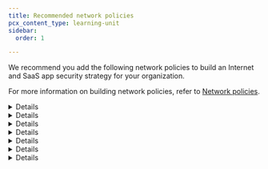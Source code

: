 ```yaml
---
title: Recommended network policies
pcx_content_type: learning-unit
sidebar:
  order: 1

---
```



We recommend you add the following network policies to build an Internet and SaaS app security strategy for your organization.

For more information on building network policies, refer to [Network policies](/cloudflare-one/policies/gateway/network-policies/).


<Details header="Quarantined-Users-NET-Restricted-Access">

<Render file="zero-trust/blocklist-restricted-users" />

| Selector         | Operator    | Value                               | Logic | Action |
| ---------------- | ----------- | ----------------------------------- | ----- | ------ |
| Destination IP   | not in list | *Quarantined-Users-IPAllowlist*     | Or    | Block  |
| SNI              | not in list | *Quarantined-Users-HostAllowlist*   | Or    |        |
| Domain SNI       | not in list | *Quarantined-Users-DomainAllowlist* | And   |        |
| User Group Names | in          | *Quarantined Users*                 |       |        |


</Details>


<Details header="Posture-Fail-NET-Restricted-Access">

Restrict access for devices where baseline posture checks have not passed. If posture checks are integrated with service providers such as Crowdstrike or Intune via the API, this policy dynamically blocks access for devices that do not meet predetermined security requirements.

| Selector                     | Operator    | Value                               | Logic | Action |
| ---------------------------- | ----------- | ----------------------------------- | ----- | ------ |
| Destination IP               | not in list | *Posture-Fail-IPAllowlist*          | Or    | Block  |
| SNI                          | not in list | *Posture-Fail-HostAllowlist*        | Or    |        |
| Domain SNI                   | not in list | *Posture-Fail-DomainAllowlist*      | And   |        |
| Passed Device Posture Checks | not in      | *Windows 10 or higher (OS version)* |       |        |

You can add a number of WARP client device posture checks as needed, such as [Disk encryption](/cloudflare-one/identity/devices/warp-client-checks/disk-encryption/) and [Domain joined](/cloudflare-one/identity/devices/warp-client-checks/domain-joined/). For more information on device posture checks, refer to [Enforce device posture](/cloudflare-one/identity/devices/).


</Details>


<Details header="FinanceUsers-NET-HTTPS-FinanceServers (example)">

Allow HTTPS access for user groups. For example, the following policy gives finance users access to any known financial applications:

| Selector         | Operator | Value             | Logic | Action |
| ---------------- | -------- | ----------------- | ----- | ------ |
| Destination IP   | in list  | *Finance Servers* | And   | Allow  |
| User Group Names | in       | *Finance Users*   |       |        |


</Details>


<Details header="All-NET-Internet-Blocklist">

Block traffic to destination IPs, <GlossaryTooltip term="Server Name Indication (SNI)">SNIs</GlossaryTooltip>, and domain SNIs that are malicious or pose a threat to your organization.

<Render file="zero-trust/threat-intelligence-automation" />

| Selector       | Operator | Value              | Logic | Action |
| -------------- | -------- | ------------------ | ----- | ------ |
| Destination IP | in list  | *IP Blocklist*     | Or    | Block  |
| SNI            | in list  | *Host Blocklist*   | Or    |        |
| Domain SNI     | in list  | *Domain Blocklist* |       |        |

:::note
The **Detected Protocol** selector is only available for Enterprise users. For more information, refer to [Protocol detection](/cloudflare-one/policies/gateway/network-policies/protocol-detection/).
:::


</Details>


<Details header="All-NET-SSH-Internet-Allowlist">

Allow SSH traffic to specific endpoints on the Internet for specific users. You can create a similar policy for other non-web endpoints that required access.

Optionally, you can include a selector to filter by source IP or IdP group.

| Selector          | Operator | Value               | Logic | Action |
| ----------------- | -------- | ------------------- | ----- | ------ |
| Destination IP    | in list  | *SSHAllowList*      | Or    | Allow  |
| SNI               | in list  | *SSHAllowlistFQDN*  | And   |        |
| Detected Protocol | is       | *SSH*               | And   |        |
| User Group Names  | in       | *SSH-Allowed-Users* |       |        |


</Details>


<Details header="All-NET-NO-HTTP-HTTPS-Internet-Deny">

Block all non-web traffic towards the Internet. By using the **Detected Protocol** selector, you will ensure alternative ports for HTTP and HTTPS are allowed.

| Selector          | Operator    | Value             | Logic | Action |
| ----------------- | ----------- | ----------------- | ----- | ------ |
| Destination IP    | not in list | *InternalNetwork* | And   | Block  |
| Detected Protocol | is not in   | *HTTP*, *HTTPS*   |       |        |


</Details>


<Details header="All-NET-InternalNetwork-ImplicitDeny">

Implicitly deny all of your internal IP ranges included in a list. We recommend you place this policy at the [bottom of your policy list](/learning-paths/secure-internet-traffic/understand-policies/order-of-enforcement/#order-of-precedence) to ensure you explicitly approve traffic defined in the above policies.

| Selector       | Operator | Value                  | Action |
| -------------- | -------- | ---------------------- | ------ |
| Destination IP | in list  | *Internal Network IPs* | Block  |


</Details>
